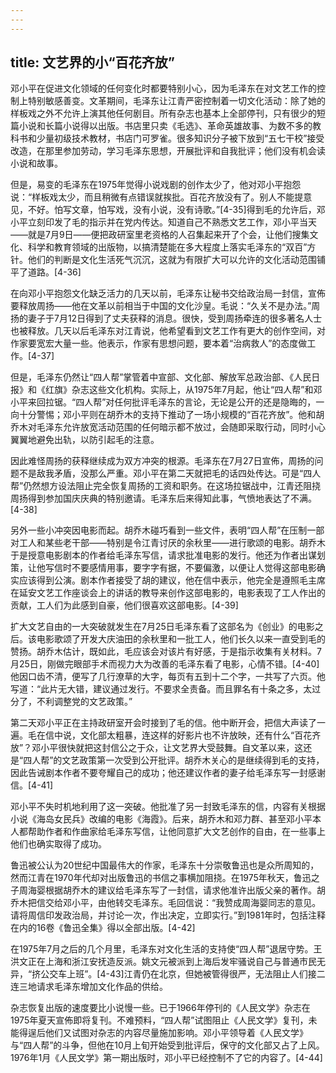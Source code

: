 ```yaml
---
---
---
```

title: 文艺界的小“百花齐放”
---



邓小平在促进文化领域的任何变化时都要特别小心，因为毛泽东在对文艺工作的控制上特别敏感善变。文革期间，毛泽东让江青严密控制着一切文化活动：除了她的样板戏之外不允许上演其他任何剧目。所有杂志也基本上全部停刊，只有很少的短篇小说和长篇小说得以出版。书店里只卖《毛选》、革命英雄故事、为数不多的教科书和少量初级技术教材，书店门可罗雀。很多知识分子被下放到“五七干校”接受改造，在那里参加劳动，学习毛泽东思想，开展批评和自我批评；他们没有机会读小说和故事。

但是，易变的毛泽东在1975年觉得小说戏剧的创作太少了，他对邓小平抱怨说：“样板戏太少，而且稍微有点错误就挨批。百花齐放没有了。别人不能提意见，不好。怕写文章，怕写戏，没有小说，没有诗歌。”[4-35]得到毛的允许后，邓小平立刻印发了毛的指示并在党内传达。知道自己不熟悉文艺工作，邓小平当天——就是7月9日——便把政研室里老资格的人召集起来开了个会，让他们搜集文化、科学和教育领域的出版物，以搞清楚能在多大程度上落实毛泽东的“双百”方针。他们的判断是文化生活死气沉沉，这就为有限扩大可以允许的文化活动范围铺平了道路。[4-36]

在向邓小平抱怨文化缺乏活力的几天以前，毛泽东让秘书交给政治局一封信，宣佈要释放周扬——他在文革以前相当于中国的文化沙皇。毛说：“久关不是办法。”周扬的妻子于7月12日得到了丈夫获释的消息。很快，受到周扬牵连的很多著名人士也被释放。几天以后毛泽东对江青说，他希望看到文艺工作有更大的创作空间，对作家要宽宏大量一些。他表示，作家有思想问题，要本着“治病救人”的态度做工作。[4-37]

但是，毛泽东仍然让“四人帮”掌管着中宣部、文化部、解放军总政治部、《人民日报》和《红旗》杂志这些文化机构。实际上，从1975年7月起，他让“四人帮”和邓小平来回拉锯。“四人帮”对任何批评毛泽东的言论，无论是公开的还是隐晦的，一向十分警惕；邓小平则在胡乔木的支持下推动了一场小规模的“百花齐放”。他和胡乔木对毛泽东允许放宽活动范围的任何暗示都不放过，会随即采取行动，同时小心翼翼地避免出轨，以防引起毛的注意。

因此难怪周扬的获释继续成为双方冲突的根源。毛泽东在7月27日宣佈，周扬的问题不是敌我矛盾，没那么严重。邓小平在第二天就把毛的话四处传达。可是“四人帮”仍然想方设法阻止完全恢复周扬的工资和职务。在这场拉锯战中，江青还阻挠周扬得到参加国庆庆典的特别邀请。毛泽东后来得知此事，气愤地表达了不满。[4-38]

另外一些小冲突因电影而起。胡乔木碰巧看到一些文件，表明“四人帮”在压制一部对工人和某些老干部——特别是令江青讨厌的余秋里——进行歌颂的电影。胡乔木于是授意电影剧本的作者给毛泽东写信，请求批准电影的发行。他还为作者出谋划策，让他写信时不要感情用事，要字字有据，不要偏激，以便让人觉得这部电影确实应该得到公演。剧本作者接受了胡的建议，他在信中表示，他完全是遵照毛主席在延安文艺工作座谈会上的讲话的教导来创作这部电影的，电影表现了工人作出的贡献，工人们为此感到自豪，他们很喜欢这部电影。[4-39]

扩大文艺自由的一大突破就发生在7月25日毛泽东看了这部名为《创业》的电影之后。该电影歌颂了开发大庆油田的余秋里和一批工人，他们长久以来一直受到毛的赞扬。胡乔木估计，既如此，毛应该会对该片有好感，于是指示收集有关材料。7月25日，刚做完眼部手术而视力大为改善的毛泽东看了电影，心情不错。[4-40]他因口齿不清，便写了几行潦草的大字，每页有五到十二个字，一共写了六页。他写道：“此片无大错，建议通过发行。不要求全责备。而且罪名有十条之多，太过分了，不利调整党的文艺政策。”

第二天邓小平正在主持政研室开会时接到了毛的信。他中断开会，把信大声读了一遍。毛在信中说，文化部太粗暴，连这样的好影片也不许放映，还有什么“百花齐放”？邓小平很快就把这封信公之于众，让文艺界大受鼓舞。自文革以来，这还是“四人帮”的文艺政策第一次受到公开批评。胡乔木关心的是继续得到毛的支持，因此告诫剧本作者不要夸耀自己的成功；他还建议作者的妻子给毛泽东写一封感谢信。[4-41]

邓小平不失时机地利用了这一突破。他批准了另一封致毛泽东的信，内容有关根据小说《海岛女民兵》改编的电影《海霞》。后来，胡乔木和邓力群、甚至邓小平本人都帮助作者和作曲家给毛泽东写信，让他同意扩大文艺创作的自由，在一些事上他们也确实取得了成功。

鲁迅被公认为20世纪中国最伟大的作家，毛泽东十分崇敬鲁迅也是众所周知的，然而江青在1970年代却对出版鲁迅的书信之事横加阻挠。在1975年秋天，鲁迅之子周海婴根据胡乔木的建议给毛泽东写了一封信，请求他准许出版父亲的著作。胡乔木把信交给邓小平，由他转交毛泽东。毛回信说：“我赞成周海婴同志的意见。请将周信印发政治局，并讨论一次，作出决定，立即实行。”到1981年时，包括注释在内的16卷《鲁迅全集》得以全部出版。[4-42]

在1975年7月之后的几个月里，毛泽东对文化生活的支持使“四人帮”退居守势。王洪文正在上海和浙江安抚造反派。姚文元被派到上海后发牢骚说自己与普通市民无异，“挤公交车上班”。[4-43]江青仍在北京，但她被管得很严，无法阻止人们接二连三地请求毛泽东增加文化作品的供给。

杂志恢复出版的速度要比小说慢一些。已于1966年停刊的《人民文学》杂志在1975年夏天宣佈即将复刊。不难预料，“四人帮”试图阻止《人民文学》复刊，未能得逞后他们又试图对杂志的内容尽量施加影响。邓小平领导着《人民文学》与“四人帮”的斗争，但他在10月上旬开始受到批评后，保守的文化部又占了上风。1976年1月《人民文学》第一期出版时，邓小平已经控制不了它的内容了。[4-44]